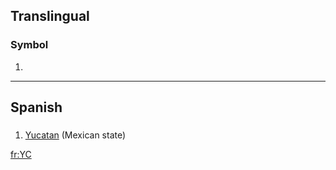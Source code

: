 {{see|yC}}
==Translingual==
===Symbol===
'''{{pagename}}'''
# {{SI-unit|yotta|coulomb|[[electric charge]]}}

----

==Spanish==
==={{Abbreviation|Spanish}}===
#[[Yucatan]] (Mexican state)

[[fr:YC]]